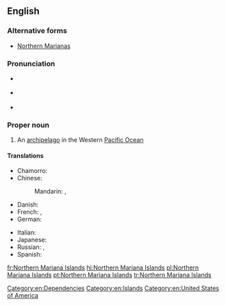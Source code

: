 ==English==
{{wikipedia}}

===Alternative forms===
* [[Northern Marianas]]

===Pronunciation===
* {{a|UK}} {{IPA|/ˈnɔː.ðən ˌmæɹ.iˈæn.ə ˈaɪ.ləndz/}}
* {{a|US}} {{IPA|/ˈnɔɹ.ðɚn ˌmɛɹ.iˈæn.ə ˈaɪ.ləndz/}}
* {{audio|en-us-Northern Mariana Islands.ogg|Audio (US)}}

===Proper noun===
{{en-proper noun|head=[[northern|Northern]] [[Mariana]] [[islands|Islands]]}}

# An [[archipelago]] in the Western [[Pacific Ocean]]

====Translations====
{{trans-top|archipelago}}
* Chamorro: {{t-|ch|Sankattan Siha Na Islas Mariånas}}
* Chinese:
*: Mandarin: {{t|cmn|北馬里亞納群島|sc=Hani}}, {{t|cmn|北马里亚纳群岛|tr=Běi Mǎlǐyǎnà qúndǎo|sc=Hani}}
* Danish: {{t-|da|Nordmarianerne}}
* French: {{t+|fr|îles Mariannes du Nord|f-p}}, {{t-|fr|Mariannes du Nord|f-p}}
* German: {{t-|de|Nördliche Marianen|f-p}}
{{trans-mid}}
* Italian: {{t-|it|Isole Marianne Settentrionali|f-p}}
* Japanese: {{t-|ja|北マリアナ諸島|tr=Kita Mariana shotō}}
* Russian: {{t-|ru|Северные Марианские острова|m-p|tr=Sévernyje Mariánskije ostrová}}, {{t-|ru|Северные Марианы|f-p|tr=Sévernyje Mariány}}
* Spanish: {{t+|es|Islas Marianas del Norte|f-p}}
{{trans-bottom}}

[[Category:en:Dependencies]]
[[Category:en:Islands]]
[[Category:en:United States of America]]

[[fr:Northern Mariana Islands]]
[[hi:Northern Mariana Islands]]
[[pl:Northern Mariana Islands]]
[[pt:Northern Mariana Islands]]
[[tr:Northern Mariana Islands]]